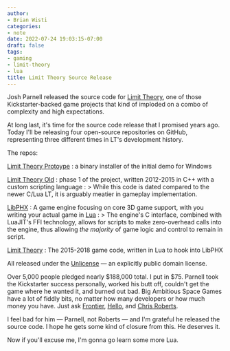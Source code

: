 ```yaml
---
author:
- Brian Wisti
categories:
- note
date: 2022-07-24 19:03:15-07:00
draft: false
tags:
- gaming
- limit-theory
- lua
title: Limit Theory Source Release
---
```


Josh Parnell released the source code for [Limit Theory][limit-theory], one of
those Kickstarter-backed game projects that kind of imploded on a combo of
complexity and high expectations.

[limit-theory]: http://ltheory.com

<Quote
  from="Josh Parnell"
  cite="https://www.kickstarter.com/projects/joshparnell/limit-theory-an-infinite-procedural-space-game/posts/3564318"
  title="Limit Theory Update 54: Source Code Release">
At long last, it's time for the source code release that I promised years ago.
Today I'll be releasing four open-source repositories on GitHub, representing three different times in LT's development history.
</Quote>

The repos:

[Limit Theory Protoype](https://github.com/JoshParnell/ltprototype)
: a binary installer of the initial demo for Windows

[Limit Theory Old](https://github.com/JoshParnell/ltheory-old)
: phase 1 of the project, written 2012-2015 in C++ with a custom scripting language
: > While this code is dated compared to the newer C/Lua LT, it is arguably meatier in gameplay implementation.

[LibPHX](https://github.com/JoshParnell/libphx)
: A game engine focusing on core 3D game support, with you writing your actual game in [Lua][lua]
: > The engine's C interface, combined with LuaJIT's FFI technology, allows for scripts to make zero-overhead calls into the engine, thus allowing *the majority* of game logic and control to remain in script.

[Limit Theory](https://github.com/JoshParnell/ltheory)
: The 2015-2018 game code, written in Lua to hook into LibPHX

[lua]: https://lualang.org

All released under the [Unlicense][unlicense] — an explicitly public domain
license.

[unlicense]: https://unlicense.org

Over 5,000 people pledged nearly $188,000 total. I put in $75. Parnell took the
Kickstarter success personally, worked his butt off, couldn't get the game
where he wanted it, and burned out bad. Big Ambitious Space Games have a lot of
fiddly bits, no matter how many developers or how much money you have. Just ask
[Frontier][elite], [Hello][nms], and [Chris Roberts][star-citizen].

[elite]: https://www.elitedangerous.com
[nms]: https://www.nomanssky.com
[star-citizen]: https://robertsspaceindustries.com/star-citizen/



I feel bad for him — Parnell, not Roberts — and I'm grateful he released the source code. I hope he gets some kind of closure from this. He deserves it.

Now if you'll excuse me, I'm gonna go learn some more Lua.
